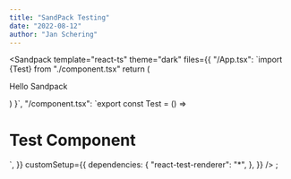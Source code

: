 ```yaml
---
title: "SandPack Testing"
date: "2022-08-12"
author: "Jan Schering"
---
```


<Sandpack
  template="react-ts"
  theme="dark"
  files={{
    "/App.tsx": `import {Test} from "./component.tsx"
  return (<div>
    <Test />
    Hello Sandpack
  </div>)
}`,
    "/component.tsx": `export const Test = () => <h1 style={{backgroundColor: "red"}}>Test Component</h1>`,
  }}
  customSetup={{
    dependencies: {
      "react-test-renderer": "*",
    },
  }}
/>
;
